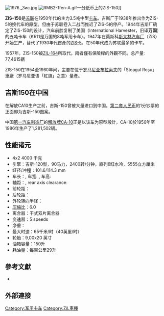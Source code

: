 {{Infobox automobile
|name= ZIS-150
|image= Zis_150_museum.jpg
|caption=ZiS-150B
|manufacturer=[[ZiL|ZiS]]
|aka= {{ubl|ZIL-150 (1956-1957)|Roman SR-101 (罗马尼亚)}}
|production= {{ubl|1947-1965 (ZiL)|1954-1960 (Roman)|1956-1986 ([[一汽解放|一汽解放]])<br>774,615 produced}}
|assembly={{ubl|苏联: [[莫斯科|莫斯科]]|罗马尼亚: [[布拉索夫|布拉索夫]]|中国: [[第一汽车制造厂|第一汽车制造厂]]}}
|predecessor= [[ZIS-5|ZIS-5]]
|successor=ZIL-164
|class= [[卡车|卡车]]
|body_style=
|layout=[[前置后驱|前置后驱]]
|platform=
|engine=5.6升 ''ZIS-150'' I6
|transmission=5速手动
|wheelbase={{convert|4000|mm|in|1|abbr=on}}
|length={{convert|6720|mm|in|1|abbr=on}}
|width={{convert|2385|mm|in|1|abbr=on}}
|height={{convert|2180|mm|in|1|abbr=on}}
|weight={{ubl|{{convert|3900|kg|lb|0|abbr=on}} (ZIS-150)|{{convert|3815|kg|lb|0|abbr=on}} (ZIS-120N)}}
|related=[[ZIS-151|ZIS-151]]，[[解放CA10|解放CA10]]
}}
[[File:1976._Зис.jpg|thumb]]
[[File:RMB2-1fen-A.gif|thumb]]一分纸币上的ZIS-150]]

'''ZIS-150'''是[[苏联|苏联]]在1950年代的主力3.5吨中型[[卡车|卡车]]。吉斯厂于1938年推出{{tsl|ru|ЗИС-15|ZIS-15}}作为ZIS-5的换代车的原型。但由于苏联卷入二战而推迟了ZIS-5的停产。1944年吉斯厂确定了ZIS-150的设计，汽车前脸复制了美国{{tsl|en|International Harvester|国际收割机公司}}（International Harvester，旧译'''万国'''）的{{tsl|en|International Harvester K and KB series||K7}}五吨卡车（KR11是万国的8吨军用卡车）。1947年在莫斯科[[斯大林汽车厂|斯大林汽车厂]]（ZiS）开始生产，替代了1930年代首產的[[ZIS-5|ZIS-5]]，在50年代成为苏联最多的卡车。

1957年，ZIS-150被[[ZIL-164|ZIL-164]]所取代，兩者僅有保險桿的外觀不同。总产量: 77,4615辆

ZIS-150在1954至1960年间，主要在位于[[罗马尼亚|罗马尼亚]][[布拉索夫|布拉索夫]]的「Steagul Roşu」車廠（罗马尼亚语「紅旗」之意）量產。

==吉斯150在中国==
在解放CA10生产之前，吉斯-150曾被大量进口到中国。[[第二套人民币|第二套人民币]]的1分钞票的正面即为吉斯-150图案。

中国[[第一汽车制造厂|第一汽车制造厂]]的[[解放牌汽車|解放牌]][[CA-10|CA-10]]正是以该车为原型設計，CA-10於1956年至1986年生产了1,281,502辆。

== 性能诸元 ==
*4x2 4000 千克 
*引擎：吉斯-120型，90马力，2400转/分钟，直列6缸水冷，5555立方厘米
*缸径/冲程：101.6/114.3 mm
*车长：{{convert|6720|mm|in|1|abbr=on}}, 车宽: {{convert|2385|mm|in|1|abbr=on}}, 车高: {{convert|2180|mm|in|1|abbr=on}}
*轴距：{{convert|4000|mm|in|1|abbr=on}}, rear axis clearance: {{convert|265|mm|in|1|abbr=on}}
*前轮距：{{convert|1700|mm|in|1|abbr=on}}
*后轮距：{{convert|1740|mm|in|1|abbr=on}}
*外轮转向半径：{{convert|8.0|m|ft|abbr=on}}
*[[压缩比|压缩比]]：6.0
*离合器：干式双片离合器
*变速器：5 speeds
*净重：{{convert|3900|kg|lb|0|abbr=on}}
*最大时速：65千米/时（40英里/时）
*轮胎：9,00x20 英寸
*油箱容量：150升
*耗油量：每百公里29升

==參考文獻==
{{refbegin}}
*{{cite web|url=http://www.krasnayazvezda.com/terre/materiels/camions/zis151.php|title=ZIL 150 at Etoile Rouge|last=|first=|publisher=Clement Hourbe & Aymeric Lopez|date=2010|work(or website)=|accessdate=2017-03-22|archive-date=2020-02-05|archive-url=https://web.archive.org/web/20200205041012/http://www.krasnayazvezda.com/terre/materiels/camions/zis151.php|dead-url=no}}
{{refend}}

==外部連接==
{{commons cat|ZIS-150}}

[[Category:军用卡车|Category:军用卡车]]
[[Category:ZiL車種|Category:ZiL車種]]